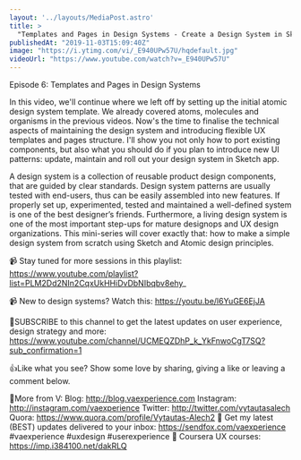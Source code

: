 ```yaml
---
layout: '../layouts/MediaPost.astro'
title: >
  "Templates and Pages in Design Systems - Create a Design System in Sketch, Ep6"
publishedAt: "2019-11-03T15:09:40Z"
image: "https://i.ytimg.com/vi/_E940UPw57U/hqdefault.jpg"
videoUrl: "https://www.youtube.com/watch?v=_E940UPw57U"
---
```

Episode 6: Templates and Pages in Design Systems

In this video, we'll continue where we left off by setting up the initial atomic design system template. We already covered atoms, molecules and organisms in the previous videos. Now's the time to finalise the technical aspects of maintaining the design system and introducing flexible UX templates and pages structure. I'll show you not only how to port existing components, but also what you should do if you plan to introduce new UI patterns: update, maintain and roll out your design system in Sketch app.

A design system is a collection of reusable product design components, that are guided by clear standards. Design system patterns are usually tested with end-users, thus can be easily assembled into new features. If properly set up, experimented, tested and maintained a well-defined system is one of the best designer’s friends. Furthermore, a living design system is one of the most important step-ups for mature designops and UX design organizations. This mini-series will cover exactly that: how to make a simple design system from scratch using Sketch and Atomic design principles.

📹 Stay tuned for more sessions in this playlist: https://www.youtube.com/playlist?list=PLM2Dd2NIn2CqxUkHHiDvDbNIbqbv8ehy_

📹 New to design systems? Watch this: https://youtu.be/l6YuGE6EjJA

🙌SUBSCRIBE to this channel to get the latest updates on user experience, design strategy and more:  https://www.youtube.com/channel/UCMEQZDhP_k_YkFnwoCgT7SQ?sub_confirmation=1

👍Like what you see? Show some love by sharing, giving a like or leaving a comment below.

👨More from V:
Blog: http://blog.vaexperience.com
Instagram: http://instagram.com/vaexperience
Twitter: http://twitter.com/vytautasalech
Quora: https://www.quora.com/profile/Vytautas-Alech2 📩 Get my latest (BEST) updates delivered to your inbox: https://sendfox.com/vaexperience
#vaexperience #uxdesign #userexperience 🎒 Coursera UX courses: https://imp.i384100.net/dakRLQ
